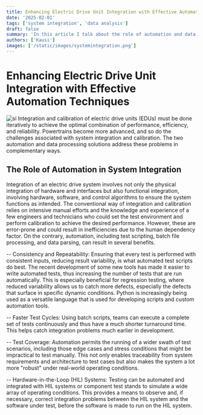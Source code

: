 ```yaml
---
title: Enhancing Electric Drive Unit Integration with Effective Automation Techniques
date: '2025-02-01'
tags: ['system integration', 'data analysis']
draft: false
summary: 'In this article I talk about the role of automation and data analysis in system integration and calibration.'
authors: ['Kausi']
images: ['/static/images/systemintegration.png']
---
```


# Enhancing Electric Drive Unit Integration with Effective Automation Techniques
![si](/static/images/systemintegration.png)
Integration and calibration of electric drive units (EDUs) must be done iteratively to achieve the optimal combination of performance, efficiency, and reliability. Powertrains become more advanced, and so do the challenges associated with system integration and calibration. The two automation and data processing solutions address these problems in complementary ways.

## The Role of Automation in System Integration

Integration of an electric drive system involves not only the physical integration of hardware and interfaces but also functional integration, involving hardware, software, and control algorithms to ensure the system functions as intended. The conventional way of integration and calibration relies on intensive manual efforts and the knowledge and experience of a few engineers and technicians who could set the test environment and perform calibration to achieve the desired performance. However, these are error-prone and could result in inefficiencies due to the human dependency factor. On the contrary, automation, including test scripting, batch file processing, and data parsing, can result in several benefits.

-- Consistency and Repeatability: Ensuring that every test is performed with consistent inputs, reducing result variability, is what automated test scripts do best. The recent development of some new tools has made it easier to write automated tests, thus increasing the number of tests that are run automatically. This is especially beneficial for regression testing, where reduced variability allows us to catch more defects, especially the defects that surface in specific dynamic conditions. Python is increasingly being used as a versatile language that is used for developing scripts and custom automation tools.

-- Faster Test Cycles: Using batch scripts, teams can execute a complete set of tests continuously and thus have a much shorter turnaround time. This helps catch integration problems much earlier in development.

-- Test Coverage: Automation permits the running of a wider swath of test scenarios, including those edge cases and stress conditions that might be impractical to test manually. This not only enables traceability from system requirements and architecture to test cases but also makes the system a lot more "robust" under real-world operating conditions.

-- Hardware-in-the-Loop (HIL) Systems: Testing can be automated and integrated with HIL systems or component test stands to simulate a wide array of operating conditions. This provides a means to observe and, if necessary, correct integration problems between the HIL system and the software under test, before the software is made to run on the HIL system.

